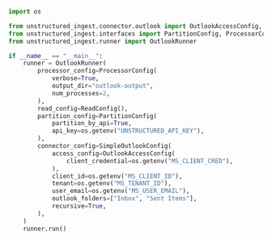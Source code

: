 ```python Python
import os

from unstructured_ingest.connector.outlook import OutlookAccessConfig, SimpleOutlookConfig
from unstructured_ingest.interfaces import PartitionConfig, ProcessorConfig, ReadConfig
from unstructured_ingest.runner import OutlookRunner

if __name__ == "__main__":
    runner = OutlookRunner(
        processor_config=ProcessorConfig(
            verbose=True,
            output_dir="outlook-output",
            num_processes=2,
        ),
        read_config=ReadConfig(),
        partition_config=PartitionConfig(
            partition_by_api=True,
            api_key=os.getenv("UNSTRUCTURED_API_KEY"),
        ),
        connector_config=SimpleOutlookConfig(
            access_config=OutlookAccessConfig(
                client_credential=os.getenv("MS_CLIENT_CRED"),
            ),
            client_id=os.getenv("MS_CLIENT_ID"),
            tenant=os.getenv("MS_TENANT_ID"),
            user_email=os.getenv("MS_USER_EMAIL"),
            outlook_folders=["Inbox", "Sent Items"],
            recursive=True,
        ),
    )
    runner.run()
```
